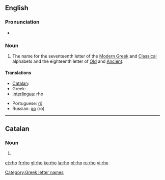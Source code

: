 {{letter_disp2|pi|[[image:Greek_uc_rho.png|31px]][[image:Greek_lc_rho.png|27px]] |sigma|ρο|Ρ|ρ}}
==English==

===Pronunciation===
* {{audio|en-us-rho.ogg|Audio (US)}}
*: {{rhymes|əʊ}}

===Noun===
{{en-noun}}

# The name for the seventeenth letter of the [[Modern Greek]] and [[Classical Greek|Classical]] alphabets and the eighteenth letter of [[Old Greek|Old]] and [[Ancient Greek|Ancient]].

====Translations====
{{trans-top|Ρ ρ}}
* [[Catalan]]: {{t-|ca|ro|f}}
* Greek: {{t+|el|ρο|m|sc=Grek}}
* [[Interlingua]]: rho
{{trans-mid}}
* Portuguese: [[rô]] {{m}}
* Russian: [[ро]] (ro)
{{trans-bottom}}

[[Category:Greek letter names]]

----

==Catalan==

===Noun===
{{ca-noun|f}}
# {{alternative spelling of|ro#Catalan|ro|lang=ca}}

[[et:rho]]
[[fr:rho]]
[[gl:rho]]
[[ko:rho]]
[[la:rho]]
[[pl:rho]]
[[ru:rho]]
[[vi:rho]]